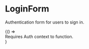 
<Meta title="Auth/LoginForm" component={LoginForm}/>

# LoginForm

Authentication form for users to sign in.

<Canvas>
  <Story name="Preview">
    {() => <div className="text-sm text-muted-foreground">Requires Auth context to function.</div>}
  </Story>
</Canvas>

<ArgsTable of={LoginForm} />
